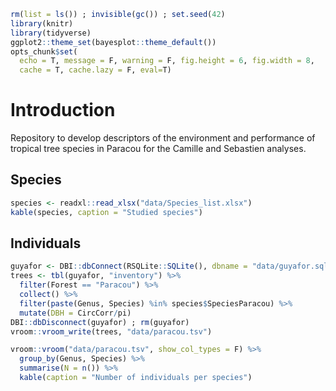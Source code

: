 ```r
rm(list = ls()) ; invisible(gc()) ; set.seed(42)
library(knitr)
library(tidyverse)
ggplot2::theme_set(bayesplot::theme_default())
opts_chunk$set(
  echo = T, message = F, warning = F, fig.height = 6, fig.width = 8,
  cache = T, cache.lazy = F, eval=T)
```

# Introduction {-}

Repository to develop descriptors of the environment and performance of tropical tree species in Paracou for the Camille and Sebastien analyses.

## Species

```r
species <- readxl::read_xlsx("data/Species_list.xlsx")
kable(species, caption = "Studied species")
```


## Individuals

```r
guyafor <- DBI::dbConnect(RSQLite::SQLite(), dbname = "data/guyafor.sql")
trees <- tbl(guyafor, "inventory") %>% 
  filter(Forest == "Paracou") %>% 
  collect() %>% 
  filter(paste(Genus, Species) %in% species$SpeciesParacou) %>% 
  mutate(DBH = CircCorr/pi)
DBI::dbDisconnect(guyafor) ; rm(guyafor)
vroom::vroom_write(trees, "data/paracou.tsv")
```

```r
vroom::vroom("data/paracou.tsv", show_col_types = F) %>% 
  group_by(Genus, Species) %>% 
  summarise(N = n()) %>% 
  kable(caption = "Number of individuals per species")
```
